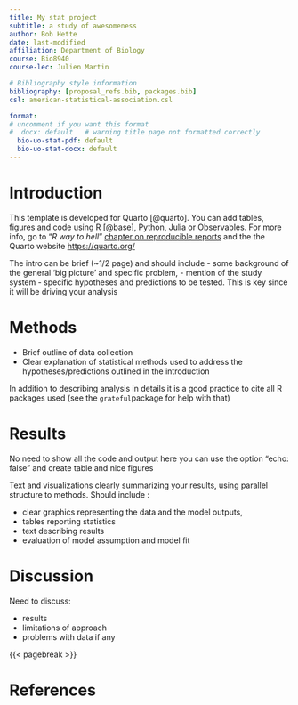 ```yaml
---
title: My stat project
subtitle: a study of awesomeness
author: Bob Hette
date: last-modified
affiliation: Department of Biology
course: Bio8940
course-lec: Julien Martin

# Bibliography style information
bibliography: [proposal_refs.bib, packages.bib]
csl: american-statistical-association.csl

format:
# uncomment if you want this format
#  docx: default   # warning title page not formatted correctly
  bio-uo-stat-pdf: default
  bio-uo-stat-docx: default
---
```


# Introduction

This template is developed for Quarto [@quarto]. You can add tables, figures 
and code using R [@base], Python, Julia or Observables.
For more info, go to "*R way to hell*" [chapter on reproducible reports](https://biostats-uottawa.github.io/R/en/06-quarto.html) and the the Quarto website <https://quarto.org/> 

The intro can be brief (~1/2 page) and should include
- some background of the general ‘big picture’ and specific problem,
- mention of the study system
- specific hypotheses and predictions to be tested. This is key since it will be driving your analysis

# Methods

- Brief outline of data collection
- Clear explanation of statistical methods used to address the hypotheses/predictions outlined in the introduction

In addition to describing analysis in details it is a good practice to cite all R packages used (see the `grateful`package for help with that)


# Results

No need to show all the code and output here you can use the option "echo: false"
and create table and nice figures

Text and visualizations clearly summarizing your results, using parallel structure to methods. Should include :

- clear graphics representing the data and the model outputs,
- tables reporting statistics
- text describing results
- evaluation of model assumption and model fit


# Discussion

Need to discuss:

* results
* limitations of approach
* problems with data if any


<!-- 
do not modify below this line,
It will generate the bibliography on a separate page
-->

{{< pagebreak >}}

# References

::: {refs}
:::